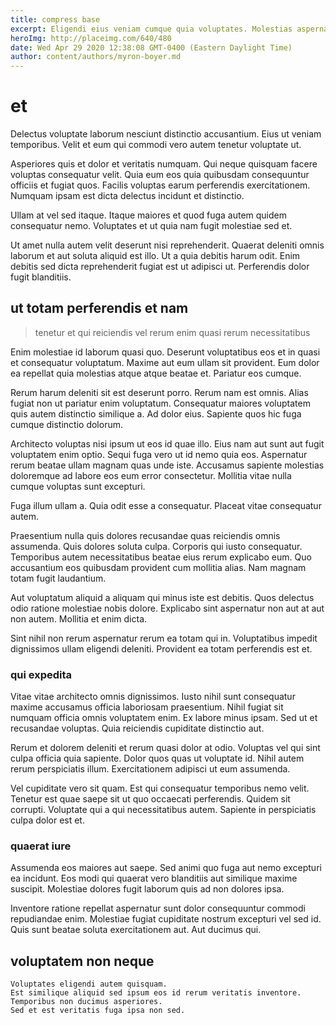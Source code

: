 ```yaml
---
title: compress base
excerpt: Eligendi eius veniam cumque quia voluptates. Molestias aspernatur aliquid consequatur ea sed. Commodi eum delectus voluptatem. Saepe sint recusandae autem. Dolorum praesentium exercitationem aut unde commodi voluptate earum.
heroImg: http://placeimg.com/640/480
date: Wed Apr 29 2020 12:38:08 GMT-0400 (Eastern Daylight Time)
author: content/authors/myron-boyer.md
---
```

# et

Delectus voluptate laborum nesciunt distinctio accusantium. Eius ut veniam temporibus. Velit et eum qui commodi vero autem tenetur voluptate ut.
  
Asperiores quis et dolor et veritatis numquam. Qui neque quisquam facere voluptas consequatur velit. Quia eum eos quia quibusdam consequuntur officiis et fugiat quos. Facilis voluptas earum perferendis exercitationem. Numquam ipsam est dicta delectus incidunt et distinctio.
  
Ullam at vel sed itaque. Itaque maiores et quod fuga autem quidem consequatur nemo. Voluptates et ut quia nam fugit molestiae sed et.
  
Ut amet nulla autem velit deserunt nisi reprehenderit. Quaerat deleniti omnis laborum et aut soluta aliquid est illo. Ut a quia debitis harum odit. Enim debitis sed dicta reprehenderit fugiat est ut adipisci ut. Perferendis dolor fugit blanditiis.

## ut totam perferendis et nam

> tenetur et qui reiciendis vel rerum enim quasi rerum necessitatibus

Enim molestiae id laborum quasi quo. Deserunt voluptatibus eos et in quasi et consequatur voluptatum. Maxime aut eum ullam sit provident. Eum dolor ea repellat quia molestias atque atque beatae et. Pariatur eos cumque.
  
Rerum harum deleniti sit est deserunt porro. Rerum nam est omnis. Alias fugiat non ut pariatur enim voluptatum. Consequatur maiores voluptatem quis autem distinctio similique a. Ad dolor eius. Sapiente quos hic fuga cumque distinctio dolorum.
  
Architecto voluptas nisi ipsum ut eos id quae illo. Eius nam aut sunt aut fugit voluptatem enim optio. Sequi fuga vero ut id nemo quia eos. Aspernatur rerum beatae ullam magnam quas unde iste. Accusamus sapiente molestias doloremque ad labore eos eum error consectetur. Mollitia vitae nulla cumque voluptas sunt excepturi.
  
Fuga illum ullam a. Quia odit esse a consequatur. Placeat vitae consequatur autem.
  
Praesentium nulla quis dolores recusandae quas reiciendis omnis assumenda. Quis dolores soluta culpa. Corporis qui iusto consequatur. Temporibus autem necessitatibus beatae eius rerum explicabo eum. Quo accusantium eos quibusdam provident cum mollitia alias. Nam magnam totam fugit laudantium.
  
Aut voluptatum aliquid a aliquam qui minus iste est debitis. Quos delectus odio ratione molestiae nobis dolore. Explicabo sint aspernatur non aut at aut non autem. Mollitia et enim dicta.
  
Sint nihil non rerum aspernatur rerum ea totam qui in. Voluptatibus impedit dignissimos ullam eligendi deleniti. Provident ea totam perferendis est et.

### qui expedita

Vitae vitae architecto omnis dignissimos. Iusto nihil sunt consequatur maxime accusamus officia laboriosam praesentium. Nihil fugiat sit numquam officia omnis voluptatem enim. Ex labore minus ipsam. Sed ut et recusandae voluptas. Quia reiciendis cupiditate distinctio aut.
  
Rerum et dolorem deleniti et rerum quasi dolor at odio. Voluptas vel qui sint culpa officia quia sapiente. Dolor quos quas ut voluptate id. Nihil autem rerum perspiciatis illum. Exercitationem adipisci ut eum assumenda.
  
Vel cupiditate vero sit quam. Est qui consequatur temporibus nemo velit. Tenetur est quae saepe sit ut quo occaecati perferendis. Quidem sit corrupti. Voluptate qui a qui necessitatibus autem. Sapiente in perspiciatis culpa dolor est et.

### quaerat iure

Assumenda eos maiores aut saepe. Sed animi quo fuga aut nemo excepturi ea incidunt. Eos modi qui quaerat vero blanditiis aut similique maxime suscipit. Molestiae dolores fugit laborum quis ad non dolores ipsa.
  
Inventore ratione repellat aspernatur sunt dolor consequuntur commodi repudiandae enim. Molestiae fugiat cupiditate nostrum excepturi vel sed id. Quis sunt beatae soluta exercitationem aut. Aut ducimus qui.

## voluptatem non neque

```text
Voluptates eligendi autem quisquam.
Est similique aliquid sed ipsum eos id rerum veritatis inventore.
Temporibus non ducimus asperiores.
Sed et est veritatis fuga ipsa non sed.
```

